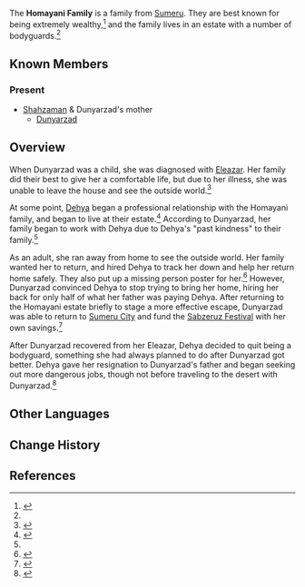 {{Terminology Infobox
|image        = 
|type         = Families
|type2        = Sumeru Clans
|region       = Sumeru
}}
The '''Homayani Family''' is a family from [[Sumeru]]. They are best known for being extremely wealthy,<ref>{{Ref/NPC|Hatim|s=Daytime}}</ref> and the family lives in an estate with a number of bodyguards.<ref name="Trail" />

==Known Members==
===Present===
* [[Shahzaman]] & Dunyarzad's mother 
** [[Dunyarzad]]

==Overview==
When Dunyarzad was a child, she was diagnosed with [[Eleazar]]. Her family did their best to give her a comfortable life, but due to her illness, she was unable to leave the house and see the outside world.<ref name="Coming">{{Ref/Quest|The Coming of the Sabzeruz Festival}}</ref>

At some point, [[Dehya]] began a professional relationship with the Homayani family, and began to live at their estate.<ref>{{Ref/Quest|The Trail of the God of Wisdom|q='''Dunyarzad:''' And every time I bring this up, they just change the subject. Dehya, you've been living with us a long time already. This should be old news to you.}}</ref> According to Dunyarzad, her family began to work with Dehya due to Dehya's "past kindness" to their family.<ref name="Coming" />

As an adult, she ran away from home to see the outside world. Her family wanted her to return, and hired Dehya to track her down and help her return home safely. They also put up a missing person poster for her.<ref>{{Ref/BB|Diwan Bulletin Board|Missing Person Poster}}</ref> However, Dunyarzad convinced Dehya to stop trying to bring her home, hiring her back for only half of what her father was paying Dehya. After returning to the Homayani estate briefly to stage a more effective escape, Dunyarzad was able to return to [[Sumeru City]] and fund the [[Sabzeruz Festival]] with her own savings.<ref name="Trail">{{Ref/Quest|The Trail of the God of Wisdom}}</ref>

After Dunyarzad recovered from her Eleazar, Dehya decided to quit being a bodyguard, something she had always planned to do after Dunyarzad got better. Dehya gave her resignation to Dunyarzad's father and began seeking out more dangerous jobs, though not before traveling to the desert with Dunyarzad.<ref>{{Ref/Quest|A Toast to Victory}}</ref>

==Other Languages==
{{Other Languages|default_hidden=1
|en      = Homayani Family
|zhs     = 呼玛伊家
|zhs_rm  = Hūmǎyī-jiā
|zht     = 呼瑪伊家
|zht_rm  = Hūmǎyī-jiā
|ja      = フーマイ家
|ja_rm   = Fuumai-ke
|ko      = 호마야니 가문
|ko_rm   = Homayani Gamun
|es      = Los Homayani
|fr      = Famille Homayani
|ru      = Семья Хомаяни
|th      = ตระกูล Homayani
|th_rm   = 
|vi      = Nhà Homayani
|de      = Familie Homayani
|id      = Keluarga Homayani
|pt      = Clã Homayani
|tr      = 
|it      = 
}}

==Change History==
{{Change History|3.0}}

==References==
{{Reflist}}